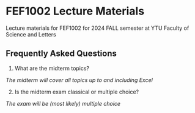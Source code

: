 # FEF1002 Lecture Materials

Lecture materials for FEF1002 for 2024 FALL semester at YTU Faculty of Science and Letters

## Frequently Asked Questions

1. What are the midterm topics?

*The midterm will cover all topics up to and including Excel*

2. Is the midterm exam classical or multiple choice?

*The exam will be (most likely) multiple choice*


